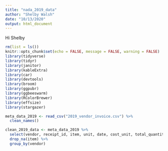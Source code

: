 ```yaml
---
title: "nada_2019_data"
author: "Shelby Walsh"
date: "10/13/2020"
output: html_document
---
```

Hi Shelby 
```r
rm(list = ls())
knitr::opts_chunk$set(echo = FALSE, message = FALSE, warning = FALSE)
library(tidyverse)
library(tidyr)
library(janitor)
library(kableExtra)
library(car)
library(devtools)
library(broom)
library(ggpubr)
library(ggbeeswarm)
library(RColorBrewer)
library(effsize)
library(stargazer)
```

```r
meta_data_2019 <- read_csv("2019_vendor_invoice.csv") %>% 
  clean_names()
```

```r
clean_2019_data <- meta_data_2019 %>% 
  select(vendor, receipt_id, item, unit, date, cost_unit, total_quantity, total_cost) %>% 
  drop_na(item) %>% 
  group_by(vendor)
```

